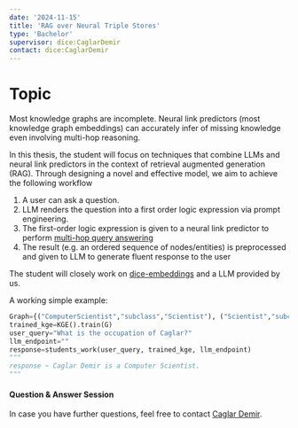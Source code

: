 ```yaml
---
date: '2024-11-15'
title: 'RAG over Neural Triple Stores'
type: 'Bachelor'
supervisor: dice:CaglarDemir
contact: dice:CaglarDemir
---
```


# Topic 
Most knowledge graphs are incomplete.
Neural link predictors (most knowledge graph embeddings) can accurately infer of missing knowledge even involving multi-hop reasoning.

In this thesis, the student will focus on techniques that combine LLMs and neural link predictors in the context of retrieval augmented generation (RAG). 
Through designing a novel and effective model, we aim to achieve the following workflow

1. A user can ask a question.
2. LLM renders the question into a first order logic expression via prompt engineering.
3. The first-order logic expression is given to a neural link predictor to perform [multi-hop query answering](https://github.com/dice-group/dice-embeddings?tab=readme-ov-file#answering-complex-queries)
4. The result (e.g. an ordered sequence of nodes/entities) is preprocessed and given to LLM to generate fluent response to the user


The student will closely work on [dice-embeddings](https://github.com/dice-group/dice-embeddings) and a LLM provided by us.

A working simple example:
```python
Graph={("ComputerScientist","subclass","Scientist"), ("Scientist","subclass","Person"),("CaglarDemir","type","ComputerScientist")}
trained_kge=KGE().train(G)
user_query="What is the occupation of Caglar?"
llm_endpoint=""
response=students_work(user_query, trained_kge, llm_endpoint)
"""
response ~ Caglar Demir is a Computer Scientist.
"""
```


#### Question & Answer Session

In case you have further questions, feel free to contact [Caglar Demir](https://dice-research.org/CaglarDemir).
